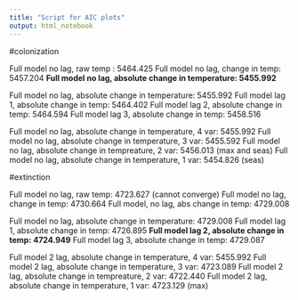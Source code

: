 ```yaml
---
title: "Script for AIC plots"
output: html_notebook
---
```


#colonization

Full model no lag, raw temp : 5464.425
Full model no lag, change in temp: 5457.204
**Full model no lag, absolute change in temperature: 5455.992**

Full model no lag, absolute change in temperature: 5455.992 
Full model lag 1, absolute change in temp: 5464.402
Full model lag 2, absolute change in temp: 5464.594
Full model lag 3, absolute change in temp: 5458.516

Full model no lag, absolute change in temperature, 4 var: 5455.992 
Full model no lag, absolute change in temperature, 3 var: 5455.592
Full model no lag, absolute change in tempreature, 2 var: 5456.013 (max and seas)
Full model no lag, absolute change in temperature, 1 var: 5454.826 (seas)

#extinction

Full model no lag, raw temp: 4723.627 (cannot converge)
Full model no lag, change in temp: 4730.664
Full model, no lag, abs change in temp: 4729.008

Full model no lag, absolute change in temperature: 4729.008 
Full model lag 1, absolute change in temp: 4726.895
**Full model lag 2, absolute change in temp: 4724.949**
Full model lag 3, absolute change in temp: 4729.087

Full model 2 lag, absolute change in temperature, 4 var: 5455.992 
Full model 2 lag, absolute change in temperature, 3 var: 4723.089
Full model 2 lag, absolute change in tempreature, 2 var: 4722.440 
Full model 2 lag, absolute change in temperature, 1 var: 4723.129 (max)




